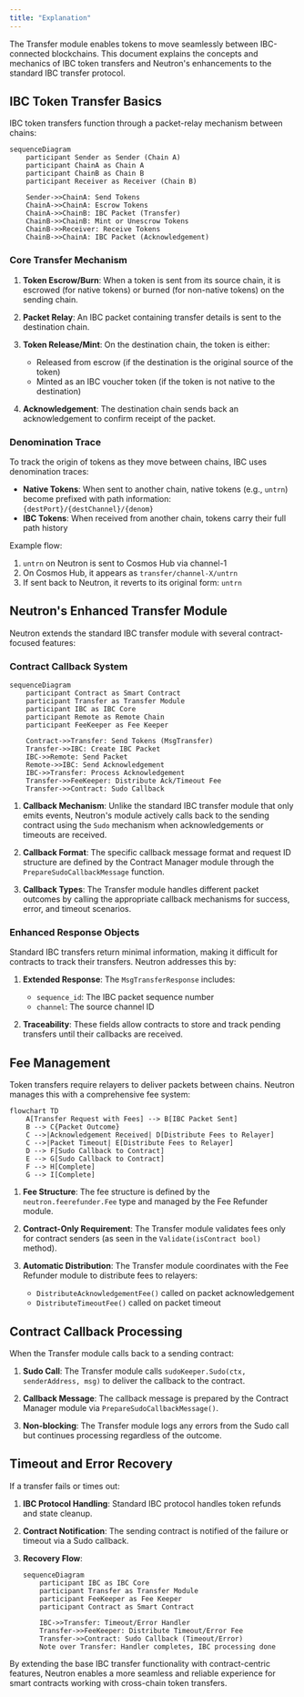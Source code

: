 ```yaml
---
title: "Explanation"
---
```


The Transfer module enables tokens to move seamlessly between IBC-connected blockchains. This document explains the concepts and mechanics of IBC token transfers and Neutron's enhancements to the standard IBC transfer protocol.

## IBC Token Transfer Basics

IBC token transfers function through a packet-relay mechanism between chains:

```mermaid
sequenceDiagram
    participant Sender as Sender (Chain A)
    participant ChainA as Chain A
    participant ChainB as Chain B
    participant Receiver as Receiver (Chain B)
    
    Sender->>ChainA: Send Tokens
    ChainA->>ChainA: Escrow Tokens
    ChainA->>ChainB: IBC Packet (Transfer)
    ChainB->>ChainB: Mint or Unescrow Tokens
    ChainB->>Receiver: Receive Tokens
    ChainB->>ChainA: IBC Packet (Acknowledgement)
```

### Core Transfer Mechanism

1. **Token Escrow/Burn**: When a token is sent from its source chain, it is escrowed (for native tokens) or burned (for non-native tokens) on the sending chain.

2. **Packet Relay**: An IBC packet containing transfer details is sent to the destination chain.

3. **Token Release/Mint**: On the destination chain, the token is either:
   - Released from escrow (if the destination is the original source of the token)
   - Minted as an IBC voucher token (if the token is not native to the destination)

4. **Acknowledgement**: The destination chain sends back an acknowledgement to confirm receipt of the packet.

### Denomination Trace

To track the origin of tokens as they move between chains, IBC uses denomination traces:

- **Native Tokens**: When sent to another chain, native tokens (e.g., `untrn`) become prefixed with path information: `{destPort}/{destChannel}/{denom}`
- **IBC Tokens**: When received from another chain, tokens carry their full path history

Example flow:
1. `untrn` on Neutron is sent to Cosmos Hub via channel-1
2. On Cosmos Hub, it appears as `transfer/channel-X/untrn`
3. If sent back to Neutron, it reverts to its original form: `untrn`

## Neutron's Enhanced Transfer Module

Neutron extends the standard IBC transfer module with several contract-focused features:

### Contract Callback System

```mermaid
sequenceDiagram
    participant Contract as Smart Contract
    participant Transfer as Transfer Module
    participant IBC as IBC Core
    participant Remote as Remote Chain
    participant FeeKeeper as Fee Keeper
    
    Contract->>Transfer: Send Tokens (MsgTransfer)
    Transfer->>IBC: Create IBC Packet
    IBC->>Remote: Send Packet
    Remote->>IBC: Send Acknowledgement
    IBC->>Transfer: Process Acknowledgement
    Transfer->>FeeKeeper: Distribute Ack/Timeout Fee
    Transfer->>Contract: Sudo Callback
```

1. **Callback Mechanism**: Unlike the standard IBC transfer module that only emits events, Neutron's module actively calls back to the sending contract using the `Sudo` mechanism when acknowledgements or timeouts are received.

2. **Callback Format**: The specific callback message format and request ID structure are defined by the Contract Manager module through the `PrepareSudoCallbackMessage` function.

3. **Callback Types**: The Transfer module handles different packet outcomes by calling the appropriate callback mechanisms for success, error, and timeout scenarios.

### Enhanced Response Objects

Standard IBC transfers return minimal information, making it difficult for contracts to track their transfers. Neutron addresses this by:

1. **Extended Response**: The `MsgTransferResponse` includes:
   - `sequence_id`: The IBC packet sequence number
   - `channel`: The source channel ID

2. **Traceability**: These fields allow contracts to store and track pending transfers until their callbacks are received.

## Fee Management

Token transfers require relayers to deliver packets between chains. Neutron manages this with a comprehensive fee system:

```mermaid
flowchart TD
    A[Transfer Request with Fees] --> B[IBC Packet Sent]
    B --> C{Packet Outcome}
    C -->|Acknowledgement Received| D[Distribute Fees to Relayer]
    C -->|Packet Timeout| E[Distribute Fees to Relayer]
    D --> F[Sudo Callback to Contract]
    E --> G[Sudo Callback to Contract]
    F --> H[Complete]
    G --> I[Complete]
```

1. **Fee Structure**: The fee structure is defined by the `neutron.feerefunder.Fee` type and managed by the Fee Refunder module.

2. **Contract-Only Requirement**: The Transfer module validates fees only for contract senders (as seen in the `Validate(isContract bool)` method).

3. **Automatic Distribution**: The Transfer module coordinates with the Fee Refunder module to distribute fees to relayers:
   - `DistributeAcknowledgementFee()` called on packet acknowledgement
   - `DistributeTimeoutFee()` called on packet timeout

## Contract Callback Processing

When the Transfer module calls back to a sending contract:

1. **Sudo Call**: The Transfer module calls `sudoKeeper.Sudo(ctx, senderAddress, msg)` to deliver the callback to the contract.

2. **Callback Message**: The callback message is prepared by the Contract Manager module via `PrepareSudoCallbackMessage()`.

3. **Non-blocking**: The Transfer module logs any errors from the Sudo call but continues processing regardless of the outcome.

## Timeout and Error Recovery

If a transfer fails or times out:

1. **IBC Protocol Handling**: Standard IBC protocol handles token refunds and state cleanup.

2. **Contract Notification**: The sending contract is notified of the failure or timeout via a Sudo callback.

3. **Recovery Flow**:
   ```mermaid
   sequenceDiagram
       participant IBC as IBC Core
       participant Transfer as Transfer Module
       participant FeeKeeper as Fee Keeper
       participant Contract as Smart Contract
       
       IBC->>Transfer: Timeout/Error Handler
       Transfer->>FeeKeeper: Distribute Timeout/Error Fee
       Transfer->>Contract: Sudo Callback (Timeout/Error)
       Note over Transfer: Handler completes, IBC processing done
   ```

By extending the base IBC transfer functionality with contract-centric features, Neutron enables a more seamless and reliable experience for smart contracts working with cross-chain token transfers. 